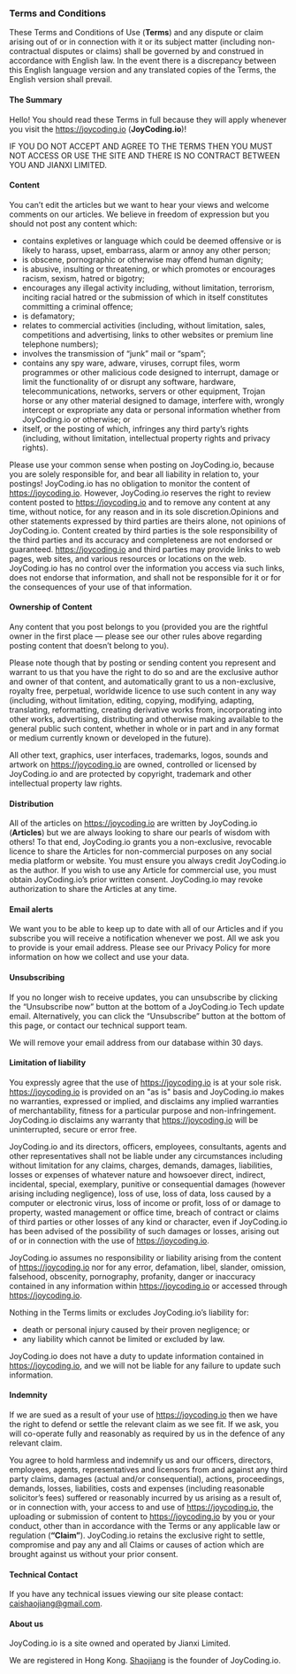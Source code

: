 ### Terms and Conditions

These Terms and Conditions of Use (**Terms**) and any dispute or claim arising out of or in connection with it or its subject matter (including non-contractual disputes or claims) shall be governed by and construed in accordance with English law. In the event there is a discrepancy between this English language version and any translated copies of the Terms, the English version shall prevail.

#### The Summary
Hello! You should read these Terms in full because they will apply whenever you visit the https://joycoding.io (**JoyCoding.io**)!

IF YOU DO NOT ACCEPT AND AGREE TO THE TERMS THEN YOU MUST NOT ACCESS OR USE THE SITE AND THERE IS NO CONTRACT BETWEEN YOU AND JIANXI LIMITED.

#### Content
You can’t edit the articles but we want to hear your views and welcome comments on our articles.  We believe in freedom of expression but you should not post any content which:

  * contains expletives or language which could be deemed offensive or is likely to harass, upset, embarrass, alarm or annoy any other person;
  * is obscene, pornographic or otherwise may offend human dignity;
  * is abusive, insulting or threatening, or which promotes or encourages racism, sexism, hatred or bigotry;
  * encourages any illegal activity including, without limitation, terrorism, inciting racial hatred or the submission of which in itself constitutes committing a criminal offence;
  * is defamatory;
  * relates to commercial activities (including, without limitation, sales, competitions and advertising, links to other websites or premium line telephone numbers);
  * involves the transmission of “junk” mail or “spam”;
  * contains any spy ware, adware, viruses, corrupt files, worm programmes or other malicious code designed to interrupt, damage or limit the functionality of or disrupt any software, hardware, telecommunications, networks, servers or other equipment, Trojan horse or any other material designed to damage, interfere with, wrongly intercept or expropriate any data or personal information whether from JoyCoding.io or otherwise; or
  * itself, or the posting of which, infringes any third party’s rights (including, without limitation, intellectual property rights and privacy rights).

Please use your common sense when posting on JoyCoding.io, because you are solely responsible for, and bear all liability in relation to, your postings! JoyCoding.io has no obligation to monitor the content of https://joycoding.io. However, JoyCoding.io reserves the right to review content posted to https://joycoding.io and to remove any content at any time, without notice, for any reason and in its sole discretion.Opinions and other statements expressed by third parties are theirs alone, not opinions of JoyCoding.io. Content created by third parties is the sole responsibility of the third parties and its accuracy and completeness are not endorsed or guaranteed. https://joycoding.io and third parties may provide links to web pages, web sites, and various resources or locations on the web. JoyCoding.io has no control over the information you access via such links, does not endorse that information, and shall not be responsible for it or for the consequences of your use of that information.

#### Ownership of Content
Any content that you post belongs to you (provided you are the rightful owner in the first place — please see our other rules above regarding posting content that doesn’t belong to you).

Please note though that by posting or sending content you represent and warrant to us that you have the right to do so and are the exclusive author and owner of that content, and automatically grant to us a non-exclusive, royalty free, perpetual, worldwide licence to use such content in any way (including, without limitation, editing, copying, modifying, adapting, translating, reformatting, creating derivative works from, incorporating into other works, advertising, distributing and otherwise making available to the general public such content, whether in whole or in part and in any format or medium currently known or developed in the future).

All other text, graphics, user interfaces, trademarks, logos, sounds and artwork on https://joycoding.io are owned, controlled or licensed by JoyCoding.io and are protected by copyright, trademark and other intellectual property law rights.

#### Distribution
All of the articles on https://joycoding.io are written by JoyCoding.io (**Articles**) but we are always looking to share our pearls of wisdom with others! To that end, JoyCoding.io grants you a non-exclusive, revocable licence to share the Articles for non-commercial purposes on any social media platform or website. You must ensure you always credit JoyCoding.io as the author. If you wish to use any Article for commercial use, you must obtain JoyCoding.io’s prior written consent. JoyCoding.io may revoke authorization to share the Articles at any time.

#### Email alerts
We want you to be able to keep up to date with all of our Articles and if you subscribe you will receive a notification whenever we post.  All we ask you to provide is your email address. Please see our Privacy Policy for more information on how we collect and use your data.

#### Unsubscribing
If you no longer wish to receive updates, you can unsubscribe by clicking the “Unsubscribe now” button at the bottom of a JoyCoding.io Tech update email. Alternatively, you can click the “Unsubscribe” button at the bottom of this page, or contact our technical support team.

We will remove your email address from our database within 30 days.

#### Limitation of liability
You expressly agree that the use of https://joycoding.io is at your sole risk. https://joycoding.io is provided on an "as is" basis and JoyCoding.io makes no warranties, expressed or implied, and disclaims any implied warranties of merchantability, fitness for a particular purpose and non-infringement. JoyCoding.io disclaims any warranty that https://joycoding.io will be uninterrupted, secure or error free.

JoyCoding.io and its directors, officers, employees, consultants, agents and other representatives shall not be liable under any circumstances including without limitation for any claims, charges, demands, damages, liabilities, losses or expenses of whatever nature and howsoever direct, indirect, incidental, special, exemplary, punitive or consequential damages (however arising including negligence), loss of use, loss of data, loss caused by a computer or electronic virus, loss of income or profit, loss of or damage to property, wasted management or office time, breach of contract or claims of third parties or other losses of any kind or character, even if JoyCoding.io has been advised of the possibility of such damages or losses, arising out of or in connection with the use of https://joycoding.io.

JoyCoding.io assumes no responsibility or liability arising from the content of https://joycoding.io nor for any error, defamation, libel, slander, omission, falsehood, obscenity, pornography, profanity, danger or inaccuracy contained in any information within https://joycoding.io or accessed through https://joycoding.io.

Nothing in the Terms limits or excludes JoyCoding.io’s liability for:

  * death or personal injury caused by their proven negligence; or
  * any liability which cannot be limited or excluded by law.

JoyCoding.io does not have a duty to update information contained in https://joycoding.io, and we will not be liable for any failure to update such information.

#### Indemnity
If we are sued as a result of your use of https://joycoding.io then we have the right to defend or settle the relevant claim as we see fit. If we ask, you will co-operate fully and reasonably as required by us in the defence of any relevant claim.

You agree to hold harmless and indemnify us and our officers, directors, employees, agents, representatives and licensors from and against any third party claims, damages (actual and/or consequential), actions, proceedings, demands, losses, liabilities, costs and expenses (including reasonable solicitor’s fees) suffered or reasonably incurred by us arising as a result of, or in connection with, your access to and use of https://joycoding.io, the uploading or submission of content to https://joycoding.io by you or your conduct, other than in accordance with the Terms or any applicable law or regulation (**“Claim”**). JoyCoding.io retains the exclusive right to settle, compromise and pay any and all Claims or causes of action which are brought against us without your prior consent.

#### Technical Contact
If you have any technical issues viewing our site please contact: [caishaojiang@gmail.com](mailto:caishaojiang@gmail.com).

#### About us
JoyCoding.io is a site owned and operated by Jianxi Limited.

We are registered in Hong Kong. [Shaojiang](mailto:caishaojiang@gmail.com) is the founder of JoyCoding.io.
